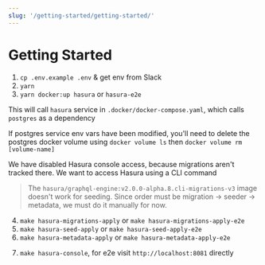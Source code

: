 ```yaml
---
slug: '/getting-started/getting-started/'
---
```


# Getting Started

1. `cp .env.example .env` & get env from Slack
2. `yarn`
3. `yarn docker:up hasura` or `hasura-e2e`

This will call `hasura` service in `.docker/docker-compose.yaml`, which calls `postgres` as a dependency

If postgres service env vars have been modified, you'll need to delete the postgres docker volume using `docker volume ls` then `docker volume rm [volume-name]`

We have disabled Hasura console access, because migrations aren't tracked there. We want to access Hasura using a CLI command

> The `hasura/graphql-engine:v2.0.0-alpha.8.cli-migrations-v3` image doesn't work for seeding. Since order must be migration -> seeder -> metadata, we must do it manually for now.

4. `make hasura-migrations-apply` or `make hasura-migrations-apply-e2e`
5. `make hasura-seed-apply` or `make hasura-seed-apply-e2e`
6. `make hasura-metadata-apply` or `make hasura-metadata-apply-e2e`
<!-- ![Component Module](/uploads/getting-started-hasura-seed.png){width=400} -->
7. `make hasura-console`, for e2e visit `http://localhost:8081` directly

<!-- - Visit `hasura/config.yaml` & look at `endpoint` property, make sure it matches the endpoint of your hasura -->
